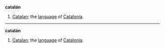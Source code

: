{{msg:-gl-}}
{{msg:-noun-}}
'''catalán'''

# [[Catalan]]; the [[language]] of [[Catalonia]].

----

{{msg:-es-}}
{{msg:-noun-}}
'''catalán'''

# [[Catalan]]; the [[language]] of [[Catalonia]].